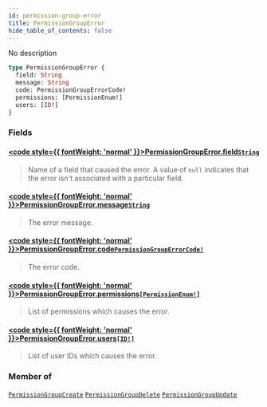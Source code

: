 ```yaml
---
id: permission-group-error
title: PermissionGroupError
hide_table_of_contents: false
---
```








No description

```graphql
type PermissionGroupError {
  field: String
  message: String
  code: PermissionGroupErrorCode!
  permissions: [PermissionEnum!]
  users: [ID!]
}
```


### Fields

#### [<code style={{ fontWeight: 'normal' }}>PermissionGroupError.<b>field</b></code>](#)<Bullet />[`String`](../../../developer/api-reference/scalars/string) <Badge class="secondary" text="scalar"/>
> Name of a field that caused the error. A value of `null` indicates that the error isn't associated with a particular field.
> 

#### [<code style={{ fontWeight: 'normal' }}>PermissionGroupError.<b>message</b></code>](#)<Bullet />[`String`](../../../developer/api-reference/scalars/string) <Badge class="secondary" text="scalar"/>
> The error message.
> 

#### [<code style={{ fontWeight: 'normal' }}>PermissionGroupError.<b>code</b></code>](#)<Bullet />[`PermissionGroupErrorCode!`](../../../developer/api-reference/enums/permission-group-error-code) <Badge class="secondary" text="non-null"/> <Badge class="secondary" text="enum"/>
> The error code.
> 

#### [<code style={{ fontWeight: 'normal' }}>PermissionGroupError.<b>permissions</b></code>](#)<Bullet />[`[PermissionEnum!]`](../../../developer/api-reference/enums/permission-enum) <Badge class="secondary" text="list"/> <Badge class="secondary" text="enum"/>
> List of permissions which causes the error.
> 

#### [<code style={{ fontWeight: 'normal' }}>PermissionGroupError.<b>users</b></code>](#)<Bullet />[`[ID!]`](../../../developer/api-reference/scalars/id) <Badge class="secondary" text="list"/> <Badge class="secondary" text="scalar"/>
> List of user IDs which causes the error.
> 



### Member of

[`PermissionGroupCreate`](../../../developer/api-reference/objects/permission-group-create)  <Badge class="secondary" text="object"/><Bullet />[`PermissionGroupDelete`](../../../developer/api-reference/objects/permission-group-delete)  <Badge class="secondary" text="object"/><Bullet />[`PermissionGroupUpdate`](../../../developer/api-reference/objects/permission-group-update)  <Badge class="secondary" text="object"/>



